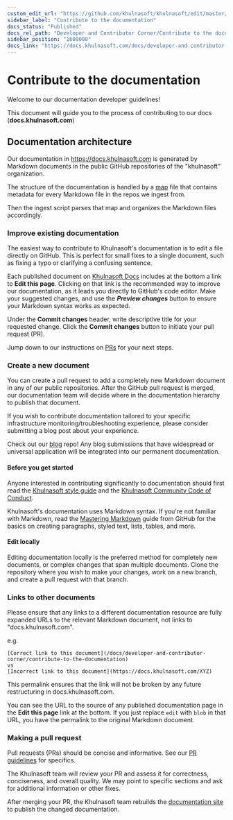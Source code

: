 ```yaml
---
custom_edit_url: "https://github.com/khulnasoft/khulnasoft/edit/master/docs/guidelines.md"
sidebar_label: "Contribute to the documentation"
docs_status: "Published"
docs_rel_path: "Developer and Contributor Corner/Contribute to the documentation"
sidebar_position: "1608000"
docs_link: "https://docs.khulnasoft.com/docs/developer-and-contributor-corner/contribute-to-the-documentation/contribute-to-the-documentation"
---
```


# Contribute to the documentation

Welcome to our documentation developer guidelines!

This document will guide you to the process of contributing to our docs (**docs.khulnasoft.com**)

## Documentation architecture

Our documentation in <https://docs.khulnasoft.com> is generated by Markdown documents in the public GitHub repositories of the "khulnasoft" organization.

The structure of the documentation is handled by a [map](https://github.com/khulnasoft/docs/blob/master/map.tsv) file that contains metadata for every Markdown file in the repos we ingest from.

Then the ingest script parses that map and organizes the Markdown files accordingly.

### Improve existing documentation

The easiest way to contribute to Khulnasoft's documentation is to edit a file directly on GitHub. This is perfect for small fixes to a single document, such as fixing a typo or clarifying a confusing sentence.

Each published document on [Khulnasoft Docs](https://docs.khulnasoft.com) includes at the bottom a link to **Edit this page**.
Clicking on that link is the recommended way to improve our documentation, as it leads you directly to GitHub's code editor.
Make your suggested changes, and use the ***Preview changes*** button to ensure your Markdown syntax works as expected.

Under the **Commit changes** header, write descriptive title for your requested change. Click the **Commit changes** button to initiate your pull request (PR).

Jump down to our instructions on [PRs](#making-a-pull-request) for your next steps.

### Create a new document

You can create a pull request to add a completely new Markdown document in any of our public repositories.
After the GitHub pull request is merged, our documentation team will decide where in the documentation hierarchy to publish that document.

If you wish to contribute documentation tailored to your specific infrastructure monitoring/troubleshooting experience, please consider submitting a blog post about your experience.

Check out our [blog](https://github.com/khulnasoft/blog#readme) repo! Any blog submissions that have widespread or universal application will be integrated into our permanent documentation.

#### Before you get started

Anyone interested in contributing significantly to documentation should first read the [Khulnasoft style guide](/docs/developer-and-contributor-corner/contribute-to-the-documentation/khulnasoft-style-guide) and the [Khulnasoft Community Code of Conduct](/docs/developer-and-contributor-corner/community-code-of-conduct).

Khulnasoft's documentation uses Markdown syntax. If you're not familiar with Markdown, read the [Mastering Markdown](https://guides.github.com/features/mastering-markdown/) guide from GitHub for the basics on creating paragraphs, styled text, lists, tables, and more.

#### Edit locally

Editing documentation locally is the preferred method for completely new documents, or complex changes that span multiple documents. Clone the repository where you wish to make your changes, work on a new branch, and create a pull request with that branch.

### Links to other documents

Please ensure that any links to a different documentation resource are fully expanded URLs to the relevant Markdown document, not links to "docs.khulnasoft.com".

e.g.

```text
[Correct link to this document](/docs/developer-and-contributor-corner/contribute-to-the-documentation)
vs
[Incorrect link to this document](https://docs.khulnasoft.com/XYZ)
```

This permalink ensures that the link will not be broken by any future restructuring in docs.khulnasoft.com.

You can see the URL to the source of any published documentation page in the **Edit this page** link at the bottom.
If you just replace `edit` with `blob` in that URL, you have the permalink to the original Markdown document.

### Making a pull request

Pull requests (PRs) should be concise and informative.
See our [PR guidelines](/docs/developer-and-contributor-corner/contributing#pr-guidelines) for specifics.

The Khulnasoft team will review your PR and assess it for correctness, conciseness, and overall quality.
We may point to specific sections and ask for additional information or other fixes.

After merging your PR, the Khulnasoft team rebuilds the [documentation site](https://docs.khulnasoft.com) to publish the changed documentation.
